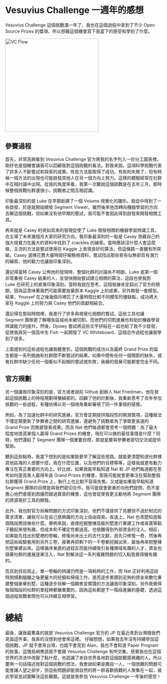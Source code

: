 # Vesuvius Challenge 一週年的感想

Vesuvius Challenge 這個挑戰滿一年了，我也在這個過程中拿到了不少 Open Source Prizes 的獎項，所以想藉這個機會寫下我當下的感受和學到了什麼。

<img
  alt="VC Flow"
  width="300"
  height="300"
  src="https://media.discordapp.net/attachments/1204220137524301904/1204221170329591808/vc-flow.png?ex=65efa0dc&is=65dd2bdc&hm=d5deb9a4bd6ae04d18162248d496e0ccfa644784fc3852c86c30cf56986613b4&=&format=webp&quality=lossless&width=912&height=1012"
/>


## 參賽過程

首先，非常高興看到 Vesuvius Challenge 官方將我的名字列入一份分工圖表裡。剛好也是個機會讓我可以回顧我對這個挑戰的看法。對我來說，這項科學挑戰代表了許多人不斷嘗試和探索的成果。有些方法能取得了成功，有些則失敗了，但有時候一個方法的出現也可能啟發其他人在另一個方向上努力。這樣的體驗經常在社群中互相討論中出現。從我的角度來看，我第一次聽說這個挑戰是在去年三月，那時候整個挑戰社群還很小，挑戰者之間互相認識。

印象最深刻的是 Luke 在早期創建了一個 Volume 視覺化的雛形。我從中得到了一些啟發，於是就開始開發 Segment Viewer。雖然後來他改轉向機器學習的方向去解這個挑戰，但如果沒有他早期的嘗試，我可能不會因此得到啟發來開發相關工具。

再來就是 Casey 的突如其來的發現促使了 Luke 開發相關的機器學習辨識工具，也主導了未來幾個月大家的研究方向。我印象最深刻的一點是 Casey 憑藉自己的強大視覺力在龐大的資料中找到了 crackles 的線索。當時應該沒什麼人會這麼做，主流的方法是嘗試使用在 Kaggle 上表現良好的算法，但這條路一直難有所突破。Casey 選擇花費大量時間仔細檢視資料，嘗試找出那些若有似無卻具有潛力的線索，他的毅力也讓我印象深刻。

還記得當時 Casey 公佈他的發現時，整個社群的討論尚不明朗，Luke 是第一個非常重視 Casey 結果的人，並很快開始嘗試建立相關的算法，這段也使我對 Luke 在研究上的直覺印象深刻。當時我就在思考，這個發展肯定超出了官方的預期，因為這意味著我們可能需要放棄原本 Kaggle 上的成果，另外開發一套模型。結果，Youssef 在之後幾個月裡花了大量時間比較不同模型的優缺點，成功將大家在 Kaggle 上的努力與 Casey 他們的貢獻相結合。

還記得在那段時間裡，我進行了許多與視覺化相關的嘗試。這些工具也讓 Segment 團隊更了解哪些區域尚未被切割，而他們的切割進展也有助於機器學習辨識能力的提升。然後，Djosey 嘗試將這些文字拼貼在一起也給了我不少啟發，促使我與另一個高中生 Fish 一起開發了 VC Whiteboard，這個合作過程也讓我學到了很多。

上面提到的這些過程也讓我體會到，這個挑戰的成功以及最終 Grand Prize 的誕生都是一系列插曲和社群間不斷嘗試的結果。如果中間有任何一個環節的缺失，或者社群中缺少任何一個看似不起眼的嘗試或失敗，後續的發展可能都會完全不同。


## 官方規劃

另一個讓我印象深刻的是，官方或者說前 Github 創辦人 Nat Friedman，他在發起這個挑戰上的時程規劃得蠻縝密的。回顧了他的計劃後，我重新思考了去年參加挑戰的一些過程，有種彷彿以另一個視角重新審視了同一件事情的感覺。

例如，為了加速社群中的研究進展，官方會定期提供階段性的開源獎項，這種做法不僅定期更新了參賽者之間的研究進展，還避免了挑戰者為了爭取更長遠的 Grand Prize 而推遲發表成果。而且 Nat 他們每週都會思考一個問題：為了最大程度地提高某個人贏得 Grand Prizes 的機會，現在可以做的最佳事情是什麼？同時，他們還給了 Segment 團隊一個重要目標，那就是要與參賽者密切交流或提供幫助。

聽到這些點時，我當下想到的是如果能更早了解這些思路，就能更清楚知道社群裡其他區塊的人想要什麼，我在什麼位置，以及他們的目標等等，這樣我就更有動力專注在真正重要的方向上。好比說，如果我能早點知道 Nat 和 JP 他們每週都在思考如何提高某人贏得年底 Grand Prizes 的機會，那我可能就會更專注在幫助整個社群獲得 Grand Prize 上，執行上也比較不容易失焦。又或是如果我早點知道 Segment 團隊的目標是與我們密切合作，我可能就會更勇於向他們提問，而不是擔心他們會感到困擾而錯過寶貴的機會，這也會促使我更主動地將 Segment 團隊的資源用於工具的開發。

此外，我也對官方拆解問題的方式印象深刻，他們不僅提供了具體但不過於制式的需求清單，讓我可以在自己感興趣的方向上自由探索。長遠上，Nat 也清楚知道每個階段應該做些什麼。舉例來說，直接挖掘整棟高級別墅進行重建工作或尋寶等點子聽起來很有趣，但成本和不確定性都過高，也很難得到外部資金的注入。相反，如果能先找出別墅裡的卷軸，修復尚未出土的古代文獻，首先只修復一卷，然後再把這些經驗套用到另外三卷，接著再把剩下的一千卷都挖掘出來，最後再來把整棟別墅重建出來。這樣循序漸進的過程反而能持續吸引各種領域有趣的人才，資金也隨著社群的進展逐漸注入，Nat 對解決這一系列複雜問題的切入點我覺得蠻有趣的。

而且到目前爲止，單一卷軸的辨識仍然是一項耗時的工作，而 Nat 正好利用這段時間規劃醞釀之後更龐大的挖掘和掃描工作，進而逐步累積到足夠的資金來數位重建整個豪華別墅。這種逐步拆解一個願景並實踐的方法讓我印象深刻。另外我覺得每個階段的社群的里程碑都蠻重要的，因為這些都是下一階段進展的基礎，透過這個過程挑戰者間也可以持續互相學習。


# 總結

最後，讓我最驚喜的就是 Vesuvius Challenge 官方的 JP 在最近來到台灣跟我們見面這件事，我真的沒想到他會來這裡。
仔細想想，如果我去年沒有持續參加這個挑戰，JP 就不會來台灣，也就不會見到 Alan，我也不會知道 Paper Program 的故事，這塊島嶼應該就不會跟 Vesuvius Challenge 有所交集。感覺我也在這個世界的洪流中改變了點什麼，也認識了來自世界各地對這個挑戰感興趣的人。所以要用一句話描述我對這個挑戰的想法，我會說如果是獨自一人，一個很難的問題可能會讓人望之卻步，但這些問題卻能很自然的將一群喜歡挑戰的人聚集在一起，彼此學習並試圖解決這些難題。這就是我參加 Vesuvius Challenge 一年後的感受！
